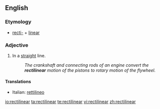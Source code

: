 ==English==

===Etymology===
*[[recti-]] + [[linear]]

===Adjective===
{{en-adj}}

#In a [[straight]] line.
#:''The crankshaft and connecting rods of an engine convert the '''rectilinear''' motion of the pistons to rotary motion of the flywheel.''

====Translations====
{{top}}
*Italian: [[rettilineo]]
{{mid}}

{{bottom}}

[[io:rectilinear]]
[[ta:rectilinear]]
[[te:rectilinear]]
[[vi:rectilinear]]
[[zh:rectilinear]]